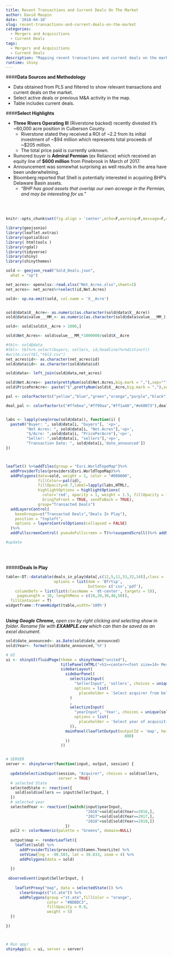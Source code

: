 ```yaml
---
title: Recent Transactions and Current Deals On The Market
author: David Maupin
date: '2018-04-10'
slug: recent-transactions-and-current-deals-on-the-market
categories:
  - Mergers and Acquisitions
  - Current Deals
tags:
  - Mergers and Acquisitions
  - Current Deals
description: "Mapping recent transactions and current deals on the market. Data sourced from PLS starting in 2017."
runtime: shiny
---
```



####**Data Sources and Methodology**

* Data obtained from PLS and filtered to show relevant transactions and current deals on the market.
* Select active deals or previous M&A activity in the map.
* Table includes current deals.

####**Select Highlights**

* **Three Rivers Operating III** (Riverstone backed) recently divested it's ~60,000 acre position in Culberson County.
    + Riverstone stated they received a ROI of ~2.2 from its initial investment of ~$94 million which represents total proceeds of ~$205 million.
    + The total price paid is currently unknown.
* Rumored buyer is **Admiral Permian** (ex Reliance) which received an equity line of **$600 million** from Pinebrook in March of 2017.
* Announcement was somewhat surprising as well results in the area have been underwhelming.
* Bloomberg reported that Shell is potentially interested in acquiring BHP's Delaware Basin assets.
    + *"BHP has good assets that overlap our own acreage in the Permian, and may be interesting for us."*
    

<br>
<br>


```r
knitr::opts_chunk$set(fig.align = 'center',echo=F,warning=F,message=F,asis=F)
```


```r
library(geojsonio)
library(leaflet.extras)
library(spatialEco)
library( htmltools )
library(rgdal)
library(tidyverse)
library(shiny)
library(shinythemes)

```


```r
sold <- geojson_read("Sold_Deals.json",
  what = "sp")

net_acres<- openxlsx::read.xlsx("Net_Acres.xlsx",sheet=1)
net_acres<- net_acres%>%select(id,Net.Acres)
```




```r
sold<- sp.na.omit(sold, col.name = 'X__Acre')


sold@data$X__Acre<- as.numeric(as.character(sold@data$X__Acre))
sold@data$value___MM_<- as.numeric(as.character(sold@data$value___MM_))

sold<- sold[sold$X__Acre > 1000,]

sold$Net_Acres<- sold$value___MM_*1000000/sold$X__Acre

#tbl<- sold@data
#tbl<- tbl%>% select(buyers, sellers, id,headline)%>%distinct()
#write.csv(tbl,"tbl2.csv")
net_acres$id<- as.character(net_acres$id)
sold@data$id<- as.character(sold@data$id)

sold@data<- left_join(sold@data,net_acres)

sold$Net.Acres<- paste(prettyNum(sold$Net.Acres,big.mark = ","),sep="")
sold$PricePerAcre<- paste("$",prettyNum(sold$X__Acre,big.mark = ","),sep="")
```






```r
pal <- colorFactor(c("yellow","blue","green","orange","purple","black","#ace600","#00ffff","#666633"), sold$id)

deal_pal <- colorFactor(c("#ffe6ea","#ff99aa","#ff1a40","#e60073"),deals_in_play$id)


labs <- lapply(seq(nrow(sold@data)), function(i) {
  paste0("Buyer: ", sold@data[i, "buyers"], '<p>',
         "Net Acres: ", sold@data[i, "Net.Acres"],'<p>',
         "$/Acre: ",sold@data[i, "PricePerAcre"],'<p>',
         "Seller: ",sold@data[i, "sellers"],'<p>',
         "Transaction Date: ", sold@data[i,'date_announced']) 
})



leaflet() %>%addTiles(group = "Esri.WorldTopoMap")%>%
  addProviderTiles(providers$Esri.WorldTopoMap)%>%
  addPolygons(data=sold, weight = 1, color = "#000000",
              fillColor=~pal(id),
              fillOpacity=0.7,label=lapply(labs,HTML),
              highlightOptions = highlightOptions(
                color='red', opacity = 1, weight = 1.5, fillOpacity = 1,
                bringToFront = TRUE, sendToBack = TRUE),
              group="Transacted Deals") 
  addLayersControl(
    baseGroups=c("Transacted Deals","Deals In Play"),
    position = "topleft",
    options = layersControlOptions(collapsed = FALSE)
  )%>%
  addFullscreenControl( pseudoFullscreen = T)%>%suspendScroll()%>% addScaleBar(position="topleft")

#update

```
<br>
<br>

#####**Deals In Play**
```r
table<-DT::datatable(deals_in_play@data[,c(12,5,11,33,32,14)],class = 'cell-border stripe',filter='top',extensions='Buttons',
                     options = list(dom = 'Bfrtip',
                                    buttons= c('csv','pdf'),
    columnDefs = list(list(className = 'dt-center', targets = 5)),
     pageLength = 10, lengthMenu = c(10,20,30,40,50)),
  fillContainer = T)
widgetframe::frameWidget(table,width='100%')
```
<br>
***Using Google Chrome,** open csv by right clicking and selecting show in folder. Rename file with **EXAMPLE.csv** which can then be saved as an excel document.*

```r
sold$date_announced<- as.Date(sold$date_announced)
sold$Year<- format(sold$date_announced,'%Y')

```




```r


# UI
ui <- shinyUI(fluidPage(theme = shinytheme("united"),
                        titlePanel(HTML("<h1><center><font size=14> Mergers, Acquisitions and Divestitures: 2016-Current</font></center></h1>")), 
                        sidebarLayout(
                          sidebarPanel(
                            selectizeInput(
                              "SellerInput", 'sellers', choices = unique(sold$sellers), multiple = T,
                              options = list(
                                placeholder = 'Select acquirer from below')
                            )
                            ,
                            selectizeInput(
                              "yearInput", 'Year', choices = unique(sold$Year), multiple = T,
                              options = list(
                                placeholder = 'Select year of acquisition')
                            )),
                          mainPanel(leafletOutput(outputId = 'map', height = 
                                                    800) 
                          ))
                        ))


# SERVER
server <- shinyServer(function(input, output, session) {
 
  updateSelectizeInput(session, "Acquirer", choices = sold$sellers,
                       server = TRUE)
  # selected State
  selectedState <- reactive({
    sold[sold$sellers == input$SellerInput, ] 
  })
  # selected year
  selectedYear <- reactive({switch(input$yearInput, 
                                   "2016"=sold[sold$Year==2016,], 
                                   "2017"=sold[sold$Year==2017,], 
                                   "2018"=sold[sold$Year==2018,])
                          })
  pal2 <- colorNumeric(palette = "Greens", domain=NULL)
  
  output$map <- renderLeaflet({
    leaflet(sold) %>% 
      addProviderTiles(providers$Stamen.TonerLite) %>% 
      setView(lng = -98.583, lat = 39.833, zoom = 4) %>%
      addPolygons(data = sold)
    
  })
  
 observeEvent(input$SellerInput, {
    
    leafletProxy("map", data = selectedState()) %>%
      clearGroup(c("st.ate")) %>%
      addPolygons(group ="st.ate",fillColor = "orange",
                  color = "#BDBDC3",
                  fillOpacity = 0.8,
                  weight = 5)
  })
  
})



# Run app! 
shinyApp(ui = ui, server = server)
```


